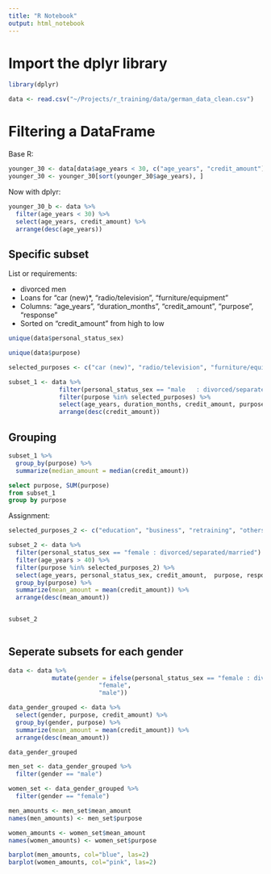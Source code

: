 ```yaml
---
title: "R Notebook"
output: html_notebook
---
```


# Import the dplyr library

```r
library(dplyr)
```


```r
data <- read.csv("~/Projects/r_training/data/german_data_clean.csv")
```


# Filtering a DataFrame

Base R:

```r
younger_30 <- data[data$age_years < 30, c("age_years", "credit_amount")]
younger_30 <- younger_30[sort(younger_30$age_years), ]
```


Now with dplyr:

```r
younger_30_b <- data %>%
  filter(age_years < 30) %>%
  select(age_years, credit_amount) %>%
  arrange(desc(age_years))
```

 
 
## Specific subset


List or requirements:

* divorced men
* Loans for "car (new)*, "radio/television", "furniture/equipment"
* Columns: "age_years", "duration_months", "credit_amount", "purpose", "response"
* Sorted on "credit_amount" from high to low

```r
unique(data$personal_status_sex)
```

```r
unique(data$purpose)
```


```r

selected_purposes <- c("car (new)", "radio/television", "furniture/equipment")

subset_1 <- data %>%
              filter(personal_status_sex == "male   : divorced/separated") %>%
              filter(purpose %in% selected_purposes) %>%
              select(age_years, duration_months, credit_amount, purpose, response) %>%
              arrange(desc(credit_amount))

```


## Grouping


```r
subset_1 %>%
  group_by(purpose) %>%
  summarize(median_amount = median(credit_amount))
```


```SQL
select purpose, SUM(purpose)
from subset_1
group by purpose

```



Assignment:

```r

selected_purposes_2 <- c("education", "business", "retraining", "others")

subset_2 <- data %>%
  filter(personal_status_sex == "female : divorced/separated/married") %>%
  filter(age_years > 40) %>%
  filter(purpose %in% selected_purposes_2) %>%
  select(age_years, personal_status_sex, credit_amount,  purpose, response) %>%
  group_by(purpose) %>%
  summarize(mean_amount = mean(credit_amount)) %>%
  arrange(desc(mean_amount))


subset_2
  
```


## Seperate subsets for each gender


```r
data <- data %>%
            mutate(gender = ifelse(personal_status_sex == "female : divorced/separated/married", 
                         "female", 
                         "male"))

```

```r
data_gender_grouped <- data %>%
  select(gender, purpose, credit_amount) %>%
  group_by(gender, purpose) %>%
  summarize(mean_amount = mean(credit_amount)) %>%
  arrange(desc(mean_amount))

data_gender_grouped

```


```r
men_set <- data_gender_grouped %>%
  filter(gender == "male")

women_set <- data_gender_grouped %>%
  filter(gender == "female")

```


```r
men_amounts <- men_set$mean_amount
names(men_amounts) <- men_set$purpose

women_amounts <- women_set$mean_amount
names(women_amounts) <- women_set$purpose

barplot(men_amounts, col="blue", las=2)
barplot(women_amounts, col="pink", las=2)
```
